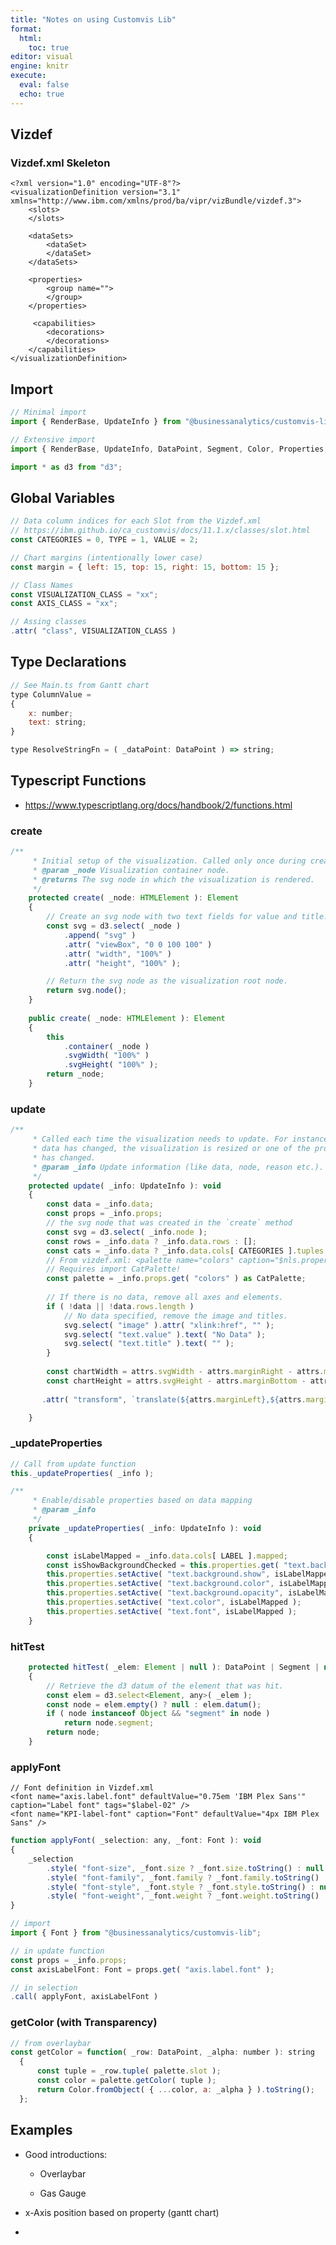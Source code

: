 ```yaml
---
title: "Notes on using Customvis Lib"
format:
  html:
    toc: true
editor: visual
engine: knitr
execute:
  eval: false
  echo: true
---
```


## Vizdef

### Vizdef.xml Skeleton

```verbatim
<?xml version="1.0" encoding="UTF-8"?>
<visualizationDefinition version="3.1" xmlns="http://www.ibm.com/xmlns/prod/ba/vipr/vizBundle/vizdef.3">
    <slots>
    </slots>

    <dataSets>
        <dataSet>
        </dataSet>
    </dataSets>

    <properties>
        <group name="">
        </group>
    </properties>

     <capabilities>
        <decorations>
        </decorations>
    </capabilities>
</visualizationDefinition>
```

## Import

```js
// Minimal import
import { RenderBase, UpdateInfo } from "@businessanalytics/customvis-lib";

// Extensive import
import { RenderBase, UpdateInfo, DataPoint, Segment, Color, Properties, DataSet, FormatType, Font, Slot, Length, LengthUnit, Tuple, CatPalette } from "@businessanalytics/customvis-lib";

import * as d3 from "d3";
```

## Global Variables

```js
// Data column indices for each Slot from the Vizdef.xml
// https://ibm.github.io/ca_customvis/docs/11.1.x/classes/slot.html
const CATEGORIES = 0, TYPE = 1, VALUE = 2;

// Chart margins (intentionally lower case)
const margin = { left: 15, top: 15, right: 15, bottom: 15 };

// Class Names
const VISUALIZATION_CLASS = "xx";
const AXIS_CLASS = "xx";

// Assing classes
.attr( "class", VISUALIZATION_CLASS )
```

## Type Declarations

```js
// See Main.ts from Gantt chart
type ColumnValue =
{
    x: number;
    text: string;
}

type ResolveStringFn = ( _dataPoint: DataPoint ) => string;
```

## Typescript Functions

-   <https://www.typescriptlang.org/docs/handbook/2/functions.html>

### create

```js
/**
     * Initial setup of the visualization. Called only once during creation.
     * @param _node Visualization container node.
     * @returns The svg node in which the visualization is rendered.
     */
    protected create( _node: HTMLElement ): Element
    {
        // Create an svg node with two text fields for value and title.
        const svg = d3.select( _node )
            .append( "svg" )
            .attr( "viewBox", "0 0 100 100" )
            .attr( "width", "100%" )
            .attr( "height", "100%" );

        // Return the svg node as the visualization root node.
        return svg.node();
    }
    
    public create( _node: HTMLElement ): Element
    {
        this
            .container( _node )
            .svgWidth( "100%" )
            .svgHeight( "100%" );
        return _node;
    }
```

### update

```js
/**
     * Called each time the visualization needs to update. For instance when the
     * data has changed, the visualization is resized or one of the property values
     * has changed.
     * @param _info Update information (like data, node, reason etc.).
     */
    protected update( _info: UpdateInfo ): void
    {
        const data = _info.data;
        const props = _info.props;
        // the svg node that was created in the `create` method
        const svg = d3.select( _info.node );
        const rows = _info.data ? _info.data.rows : [];
        const cats = _info.data ? _info.data.cols[ CATEGORIES ].tuples.map( _t => _t.key ) : [];
        // From vizdef.xml: <palette name="colors" caption="$nls.property.colors" slot="series" type="cat" />
        // Requires import CatPalette!
        const palette = _info.props.get( "colors" ) as CatPalette;
        
        // If there is no data, remove all axes and elements.
        if ( !data || !data.rows.length )
            // No data specified, remove the image and titles.
            svg.select( "image" ).attr( "xlink:href", "" );
            svg.select( "text.value" ).text( "No Data" );
            svg.select( "text.title" ).text( "" );
        }
        
        const chartWidth = attrs.svgWidth - attrs.marginRight - attrs.marginLeft;
        const chartHeight = attrs.svgHeight - attrs.marginBottom - attrs.marginTop;
        
       .attr( "transform", `translate(${attrs.marginLeft},${attrs.marginTop})` );

    }
```

### \_updateProperties

```js
// Call from update function
this._updateProperties( _info );

/**
     * Enable/disable properties based on data mapping
     * @param _info
     */
    private _updateProperties( _info: UpdateInfo ): void
    {

        const isLabelMapped = _info.data.cols[ LABEL ].mapped;
        const isShowBackgroundChecked = this.properties.get( "text.background.show" );
        this.properties.setActive( "text.background.show", isLabelMapped );
        this.properties.setActive( "text.background.color", isLabelMapped && isShowBackgroundChecked );
        this.properties.setActive( "text.background.opacity", isLabelMapped && isShowBackgroundChecked );
        this.properties.setActive( "text.color", isLabelMapped );
        this.properties.setActive( "text.font", isLabelMapped );
    }
```

### hitTest

```js
    protected hitTest( _elem: Element | null ): DataPoint | Segment | null
    {
        // Retrieve the d3 datum of the element that was hit.
        const elem = d3.select<Element, any>( _elem );
        const node = elem.empty() ? null : elem.datum();
        if ( node instanceof Object && "segment" in node )
            return node.segment;
        return node;
    }
```

### applyFont

```verbatim
// Font definition in Vizdef.xml
<font name="axis.label.font" defaultValue="0.75em 'IBM Plex Sans'" caption="Label font" tags="$label-02" />
<font name="KPI-label-font" caption="Font" defaultValue="4px IBM Plex Sans" />

```

```js

function applyFont( _selection: any, _font: Font ): void
{
    _selection
        .style( "font-size", _font.size ? _font.size.toString() : null )
        .style( "font-family", _font.family ? _font.family.toString() : null )
        .style( "font-style", _font.style ? _font.style.toString() : null )
        .style( "font-weight", _font.weight ? _font.weight.toString() : null );
}
```

```js
// import
import { Font } from "@businessanalytics/customvis-lib";

// in update function
const props = _info.props;
const axisLabelFont: Font = props.get( "axis.label.font" );

// in selection
.call( applyFont, axisLabelFont )
```

### getColor (with Transparency)

```js
// from overlaybar
const getColor = function( _row: DataPoint, _alpha: number ): string
  {
      const tuple = _row.tuple( palette.slot );
      const color = palette.getColor( tuple );
      return Color.fromObject( { ...color, a: _alpha } ).toString();
  };
```

## Examples

-   Good introductions:

    -   Overlaybar

    -   Gas Gauge

-   x-Axis position based on property (gantt chart)

-   
